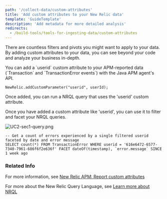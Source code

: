 ```yaml
---
path: '/collect-data/custom-attributes'
title: 'Add custom attributes to your New Relic data'
template: 'GuideTemplate'
description: 'Add metadata for more detailed analysis'
redirects:
  - /build-tools/tools-for-ingesting-data/custom-attributes
---
```


<Intro>

There are countless filters and pivots you might want to apply to your data. By adding custom attributes to your data, you can see beyond your code and analyze your business in-depth.
</Intro>

<Steps>
<Step>
You can add a `userid` custom attribute to your APM-reported data (`Transaction` and `TransactionError events`) with the Java APM agent's API.

```
NewRelic.addCustomParameter("userid", userId);
```

</Step>



<Step>
Once added, you can run a NRQL query that uses the 'userid' custom attribute. 

Once you have added a custom attribute like 'userid', you can use it to filter and facet your NRQL queries.

![UC2-sec1-query.png](https://developer.newrelic.com/content/dam/component-assets/developer/d09-screencap/UC2-sec1-query.png)

```
-- Get a count of errors experienced by a single filtered userid faceted by date and error message
SELECT count(*) FROM TransactionError WHERE userid = '616e6472-6577-7340-7961-686f6f2e636f' FACET dateOf(timestamp), `error.message` SINCE 1 week ago
```



</Step>
</Steps>



### Related Info

For more information, see [New Relic APM: Report custom attributes](https://docs.newrelic.com/docs/insights/insights-data-sources/custom-data/add-custom-attributes-new-relic-apm-data)

For more about the New Relic Query Language, see [Learn more about NRQL](https://developer.newrelic.com/technology/nrql)
